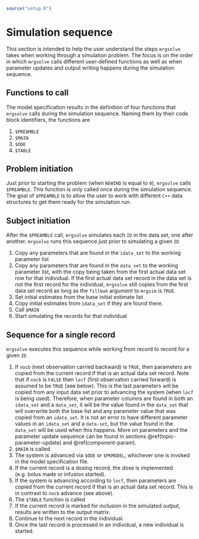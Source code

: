 ```r
source("setup.R")
```

# Simulation sequence {#section-sequence}

This section is intended to help the user understand
the steps `mrgsolve` takes when working through 
a simulation problem.  The focus is on the order
in which `mrgsolve` calls different user-defined
functions as well as when parameter updates
and output writing happens during the simulation
sequence. 

## Functions to call
The model specification results in the definition
of four functions that `mrgsolve` calls during the 
simulation sequence.  Naming them by 
their code block identifiers, the functions are

1. `$PREAMBLE`
1. `$MAIN`
1. `$ODE`
1. `$TABLE`

## Problem initiation
Just prior to starting the problem (when `NEWIND` is 
equal to `0`), `mrgsolve` calls `$PREAMBLE`.  This function is only called 
once during the simulation sequence.  The goal of `$PREAMBLE` is to allow
the user to work with different `C++` data structures to get them ready for 
the simulation run. 

## Subject initiation
After the `$PREAMBLE` call, `mrgsolve` simulates
each `ID` in the data set, one after another.  `mrgsolve` runs this sequence 
just prior to simulating a given `ID`

1. Copy any parameters that are found in the `idata_set` to the working 
parameter list
1. Copy any parameters that are found in 
the `data_set` to the working parameter list, 
with the copy being taken from the first actual
data set row for that individual.  If the 
first actual data set record in the data set
is not the first record for the individual, 
`mrgsolve` still copies from the first data 
set record as long as the `fillbak` argument
to `mrgsim` is `TRUE`. 
1. Set initial estimates from the base 
initial estimate list
1. Copy initial estimates from `idata_set` if they
are found there.
1. Call `$MAIN`
1. Start simulating the records for that individual

## Sequence for a single record
`mrgsolve` executes this sequence while working 
from record to record for a given `ID`

1. If `nocb` (next observation carried backward) is `TRUE`, then parameters 
are  copied from the current record if that is an actual data set record. 
Note that if `nocb` is `FALSE` then `locf` (first observation carried forward) 
is assumed to be `TRUE` (see below).  This is the last parameters will be 
copied from any input data set prior to advancing the system (when `locf`
is being used).  Therefore, when parameter columns are found in both 
an `idata_set` and a `data_set`, it will be the value found in the `data_set`
that will overwrite both the base list and any parameter value that was 
copied from an `idata_set`.  It is not an error to have different parameter 
values in an `idata_set` and a `data-set`, but the value found in the `data_set`
will be used when this happens.  More on parameters and the parameter update
sequence can be found in sections \@ref(topic-parameter-update) and 
\@ref(component-param).
1. `$MAIN` is called
1. The system is advanced via `$ODE` or `$PKMODEL`, 
whichever one is invoked in the model specification
file. 
1. If the current record is a dosing record, 
the dose is implemented (e.g. bolus made or 
infusion started). 
1. If the system is advancing according to 
`locf`, then parameters are copied from
the current record if that is an actual data set
record. This is in contrast to `nocb` advance (see
above).
1. The `$TABLE` function is called
1. If the current record is marked for inclusion 
in the simulated output, results are 
written to the output matrix.
1. Continue to the next record in the individual.
1. Once the last record is processed in an 
individual, a new individual is started.







